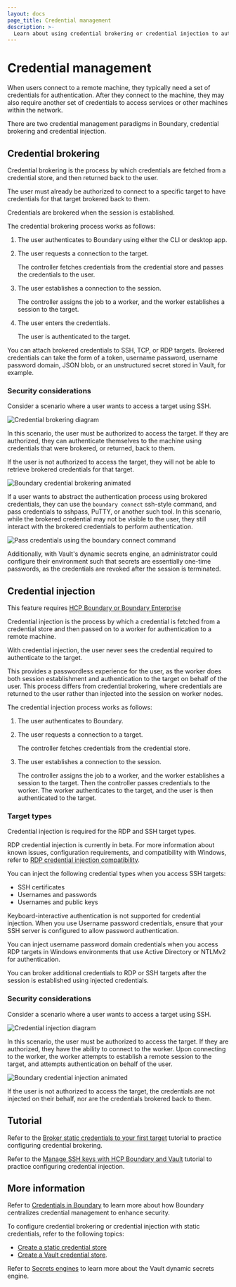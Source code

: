 ```yaml
---
layout: docs
page_title: Credential management
description: >-
  Learn about using credential brokering or credential injection to authenticate users. Understand the benefits and security considerations of each method.
---
```


# Credential management

When users connect to a remote machine, they typically need a set of credentials for authentication.
After they connect to the machine, they may also require another set of credentials to access services or other machines within the network.

There are two credential management paradigms in Boundary, credential brokering and credential injection.

## Credential brokering

Credential brokering is the process by which credentials are fetched from a credential store, and then returned back to the user.

The user must already be authorized to connect to a specific target to have credentials for that target brokered back to them.

Credentials are brokered when the session is established.

The credential brokering process works as follows:

1. The user authenticates to Boundary using either the CLI or desktop app.
1. The user requests a connection to the target.

   The controller fetches credentials from the credential store and passes the credentials to the user.
1. The user establishes a connection to the session.

   The controller assigns the job to a worker, and the worker establishes a session to the target.
1. The user enters the credentials.

   The user is authenticated to the target.

You can attach brokered credentials to SSH, TCP, or RDP targets.
Brokered credentials can take the form of a token, username password, username password domain, JSON blob, or an unstructured secret stored in Vault, for example.

### Security considerations

Consider a scenario where a user wants to access a target using SSH.

![Credential brokering diagram](/img/credential-brokering.png)

In this scenario, the user must be authorized to access the target.
If they are authorized, they can authenticate themselves to the machine using credentials that were brokered, or returned, back to them.

If the user is not authorized to access the target, they will not be able to retrieve brokered credentials for that target.

  <img
    type="image/gif"
    src="https://www.datocms-assets.com/2885/1681998722-boundary-credential-brokering-animated.gif"
    alt="Boundary credential brokering animated"
  />

If a user wants to abstract the authentication process using brokered credentials, they can use the `boundary connect` ssh-style command, and pass credentials to sshpass, PuTTY, or another such tool.
In this scenario, while the brokered credential may not be visible to the user, they still interact with the brokered credentials to perform authentication.

  <img
    type="image/gif"
    src="https://www.datocms-assets.com/2885/1681998732-boundary-terminal.gif"
    alt="Pass credentials using the boundary connect command"
  />

Additionally, with Vault's dynamic secrets engine, an administrator could configure their environment such that secrets are essentially one-time passwords, as the credentials are revoked after the session is terminated.

## Credential injection

<EnterpriseAlert product="boundary">This feature requires <a href="https://www.hashicorp.com/products/boundary">HCP Boundary or Boundary Enterprise</a></EnterpriseAlert>

Credential injection is the process by which a credential is fetched from a credential store and then passed on to a worker for authentication to a remote machine.

With credential injection, the user never sees the credential required to authenticate to the target.

This provides a passwordless experience for the user, as the worker does both session establishment and authentication to the target on behalf of the user.
This process differs from credential brokering, where credentials are returned to the user rather than injected into the session on worker nodes.

The credential injection process works as follows:

1. The user authenticates to Boundary.
1. The user requests a connection to a target.

   The controller fetches credentials from the credential store.
1. The user establishes a connection to the session.

   The controller assigns the job to a worker, and the worker establishes a session to the target.
   Then the controller passes credentials to the worker.
   The worker authenticates to the target, and the user is then authenticated to the target.

### Target types

Credential injection is required for the RDP and SSH target types.

<Note>

RDP credential injection is currently in beta.
For more information about known issues, configuration requirements, and compatibility with Windows, refer to [RDP credential injection compatibility](/boundary/docs/credentials/rdp-testing-and-compatibility-matrix).

</Note>

You can inject the following credential types when you access SSH targets:

- SSH certificates
- Usernames and passwords
- Usernames and public keys

Keyboard-interactive authentication is not supported for credential injection.
When you use Username password credentials, ensure that your SSH server is configured to allow password authentication.

You can inject username password domain credentials when you access RDP targets in Windows environments that use Active Directory or NTLMv2 for authentication.

You can broker additional credentials to RDP or SSH targets after the session is established using injected credentials.

### Security considerations

Consider a scenario where a user wants to access a target using SSH.

![Credential injection diagram](/img/credential-injection.png)

In this scenario, the user must be authorized to access the target.
If they are authorized, they have the ability to connect to the worker.
Upon connecting to the worker, the worker attempts to establish a remote session to the target, and attempts authentication on behalf of the user.

  <img
    type="image/gif"
    src="https://www.datocms-assets.com/2885/1681998728-boundary-credential-injection-animated.gif"
    alt="Boundary credential injection animated"
  />

If the user is not authorized to access the target, the credentials are not injected on their behalf, nor are the credentials brokered back to them.

## Tutorial

Refer to the [Broker static credentials to your first target](/boundary/tutorials/get-started-hcp/hcp-getting-started-credentials) tutorial to practice configuring credential brokering.

Refer to the [Manage SSH keys with HCP Boundary and Vault](/boundary/tutorials/hcp-administration/hcp-ssh-cred-injection) tutorial to practice configuring credential injection.

## More information

Refer to [Credentials in Boundary](/boundary/docs/credentials) to learn more about how Boundary centralizes credential management to enhance security.

To configure credential brokering or credential injection with static credentials, refer to the following topics:

- [Create a static credential store](/boundary/docs/credentials/static-cred-boundary)
- [Create a Vault credential store](/boundary/docs/credentials/static-cred-vault).

Refer to [Secrets engines](/vault/docs/secrets) to learn more about the Vault dynamic secrets engine.